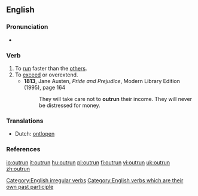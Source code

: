 ==English==

===Pronunciation===
*{{IPA|/'ɑʊtɻʌn/}}

===Verb===
{{en-verb|outruns|outrunning|outran|outrun}}

# To [[run]] faster than the [[other]]s.
# To [[exceed]] or overextend.
#* '''1813''', Jane Austen, ''Pride and Prejudice'', Modern Library Edition (1995), page 164
#*: They will take care not to '''outrun''' their income.  They will never be distressed for money.

===Translations===
* Dutch: [[ontlopen]]

===References===
{{R:Century 1911}}
{{R:Webster 1913}}

[[Category:English irregular verbs]]
[[Category:English verbs which are their own past participle]]

[[io:outrun]]
[[it:outrun]]
[[hu:outrun]]
[[pl:outrun]]
[[fi:outrun]]
[[vi:outrun]]
[[uk:outrun]]
[[zh:outrun]]